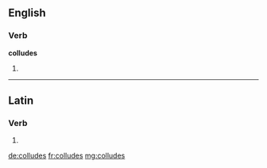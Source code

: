 ==English==

===Verb===
'''colludes'''

# {{third-person singular of|collude}}

----

==Latin==

===Verb===
{{la-verb-form|collūdēs}}

# {{conjugation of|colludo|collūdō|2|s|fut|act|ind|lang=la}}

[[de:colludes]]
[[fr:colludes]]
[[mg:colludes]]